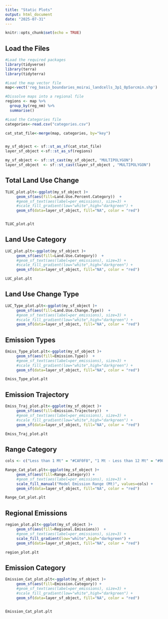 ---
title: "Static Plots"
output: html_document
date: "2025-07-31"
---

```{r setup, include=FALSE}
knitr::opts_chunk$set(echo = TRUE)
```

## Load the Files

```{r}
#Load the required packages
library(tidyverse)
library(terra)
library(tidyterra)

#Load the map vector file 
map<-vect('reg_basin_boundaries_moirai_landcells_3p1_0p5arcmin.shp')

#Dissolve maps into a regional file
regions <- map %>% 
  group_by(reg_nm) %>% 
  summarise()

#Load the Categories file
categories<-read.csv("categories.csv")

```

```{r}
cat_stat_file<-merge(map, categories, by="key") 


my_sf_object <- sf::st_as_sf(cat_stat_file)
layer_sf_object <-sf::st_as_sf(regions)

my_sf_object <- sf::st_cast(my_sf_object, "MULTIPOLYGON")
layer_sf_object  <- sf::st_cast(layer_sf_object , "MULTIPOLYGON")

```

## Total Land Use Change 

```{r}
TLUC_plot.plt<-ggplot(my_sf_object )+
     geom_sf(aes(fill=Land.Use.Percent.Category))  +
     #geom_sf_text(aes(label=per_emissions), size=3) +
     #scale_fill_gradient(low="white",high="darkgreen") + 
     geom_sf(data=layer_sf_object, fill="NA", color = "red")


TLUC_plot.plt

```

## Land Use Category

```{r}
LUC_plot.plt<-ggplot(my_sf_object )+
     geom_sf(aes(fill=Land.Use.Category))  +
     #geom_sf_text(aes(label=per_emissions), size=3) +
     #scale_fill_gradient(low="white",high="darkgreen") + 
     geom_sf(data=layer_sf_object, fill="NA", color = "red")

LUC_plot.plt

```

## Land Use Change Type

```{r}
LUC_Type_plot.plt<-ggplot(my_sf_object )+
     geom_sf(aes(fill=Land.Use.Change.Type))  +
     #geom_sf_text(aes(label=per_emissions), size=3) +
     #scale_fill_gradient(low="white",high="darkgreen") + 
     geom_sf(data=layer_sf_object, fill="NA", color = "red")


```

## Emission Types

```{r}
Emiss_Type_plot.plt<-ggplot(my_sf_object )+
     geom_sf(aes(fill=Emission.Type))  +
     #geom_sf_text(aes(label=per_emissions), size=3) +
     #scale_fill_gradient(low="white",high="darkgreen") + 
     geom_sf(data=layer_sf_object, fill="NA", color = "red")

Emiss_Type_plot.plt
```

## Emission Trajectory 

```{r}
Emiss_Traj_plot.plt<-ggplot(my_sf_object )+
     geom_sf(aes(fill=Emission.Trajectory))  +
     #geom_sf_text(aes(label=per_emissions), size=3) +
     #scale_fill_gradient(low="white",high="darkgreen") + 
     geom_sf(data=layer_sf_object, fill="NA", color = "red")

Emiss_Traj_plot.plt
```

## Range Category

```{r}
cols <- c("Less than 1 Mt" = "#CAF0F8", "1 Mt - Less than 12 Mt" = "#90E0EF", "12 Mt - Less than 25 Mt" = "#00B4D8", "25 Mt - Less than 50 Mt" =  "#0077B6", "Greater than 50 Mt" = "#03045E")

Range_Cat_plot.plt<-ggplot(my_sf_object )+
     geom_sf(aes(fill=Range.Category)) +
     #geom_sf_text(aes(label=per_emissions), size=3) +
     scale_fill_manual("Model Emission Range (Mt)", values=cols) +
     geom_sf(data=layer_sf_object, fill="NA", color = "red")

Range_Cat_plot.plt
```


## Regional Emissions

```{r}
region_plot.plt<-ggplot(my_sf_object )+
     geom_sf(aes(fill=Regional.Emissions))  +
     #geom_sf_text(aes(label=per_emissions), size=3) +
     scale_fill_gradient(low="white",high="darkgreen") + 
     geom_sf(data=layer_sf_object, fill="NA", color = "red")

region_plot.plt

```

## Emission Category

```{r}
Emission_Cat_plot.plt<-ggplot(my_sf_object )+
     geom_sf(aes(fill=Emission.Category)) +
     #geom_sf_text(aes(label=per_emissions), size=3) +
     #scale_fill_gradient(low="white",high="darkgreen") + 
     geom_sf(data=layer_sf_object, fill="NA", color = "red")


Emission_Cat_plot.plt
```